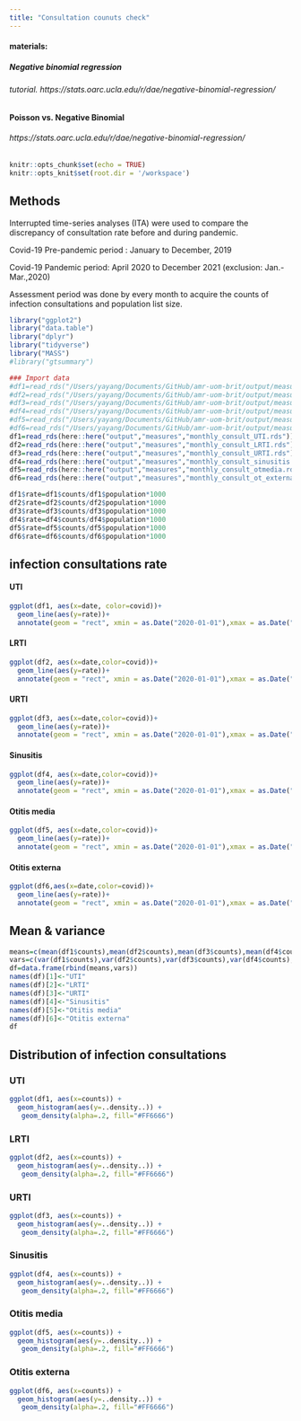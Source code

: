 ```yaml
---
title: "Consultation counuts check"
---
```


#### materials:
##### Negative binomial regression
###### tutorial. https://stats.oarc.ucla.edu/r/dae/negative-binomial-regression/ 
#### Poisson vs. Negative Binomial
###### https://stats.oarc.ucla.edu/r/dae/negative-binomial-regression/  

```r
knitr::opts_chunk$set(echo = TRUE)
knitr::opts_knit$set(root.dir = '/workspace')
```

## Methods

Interrupted time-series analyses (ITA) were used to compare the discrepancy of consultation rate before and during pandemic.

Covid-19 Pre-pandemic period : January to December, 2019

Covid-19 Pandemic period: April 2020 to December 2021 (exclusion: Jan.-Mar.,2020) 

Assessment period was done by every month to acquire the counts of infection consultations and population list size. 

```r
library("ggplot2")
library("data.table")
library("dplyr")
library("tidyverse")
library("MASS")
#library("gtsummary")
```


```r
### Import data
#df1=read_rds("/Users/yayang/Documents/GitHub/amr-uom-brit/output/measures/monthly_consult_UTI.rds")
#df2=read_rds("/Users/yayang/Documents/GitHub/amr-uom-brit/output/measures/monthly_consult_LRTI.rds")
#df3=read_rds("/Users/yayang/Documents/GitHub/amr-uom-brit/output/measures/monthly_consult_URTI.rds")
#df4=read_rds("/Users/yayang/Documents/GitHub/amr-uom-brit/output/measures/monthly_consult_sinusitis.rds")
#df5=read_rds("/Users/yayang/Documents/GitHub/amr-uom-brit/output/measures/monthly_consult_otmedia.rds")
#df6=read_rds("/Users/yayang/Documents/GitHub/amr-uom-brit/output/measures/monthly_consult_ot_externa.rds")
df1=read_rds(here::here("output","measures","monthly_consult_UTI.rds"))
df2=read_rds(here::here("output","measures","monthly_consult_LRTI.rds"))
df3=read_rds(here::here("output","measures","monthly_consult_URTI.rds"))
df4=read_rds(here::here("output","measures","monthly_consult_sinusitis.rds"))
df5=read_rds(here::here("output","measures","monthly_consult_otmedia.rds"))
df6=read_rds(here::here("output","measures","monthly_consult_ot_externa.rds"))

df1$rate=df1$counts/df1$population*1000
df2$rate=df2$counts/df2$population*1000
df3$rate=df3$counts/df3$population*1000
df4$rate=df4$counts/df4$population*1000
df5$rate=df5$counts/df5$population*1000
df6$rate=df6$counts/df6$population*1000

```




## infection consultations rate 

#### UTI
```r
ggplot(df1, aes(x=date, color=covid))+
  geom_line(aes(y=rate))+
  annotate(geom = "rect", xmin = as.Date("2020-01-01"),xmax = as.Date("2020-04-01"),ymin = -Inf, ymax = Inf,fill="grey90")

```

#### LRTI
```r
ggplot(df2, aes(x=date,color=covid))+
  geom_line(aes(y=rate))+
  annotate(geom = "rect", xmin = as.Date("2020-01-01"),xmax = as.Date("2020-04-01"),ymin = -Inf, ymax = Inf,fill="grey90")

```

#### URTI
```r
ggplot(df3, aes(x=date,color=covid))+
  geom_line(aes(y=rate))+
  annotate(geom = "rect", xmin = as.Date("2020-01-01"),xmax = as.Date("2020-04-01"),ymin = -Inf, ymax = Inf,fill="grey90")

```

#### Sinusitis
```r
ggplot(df4, aes(x=date,color=covid))+
  geom_line(aes(y=rate))+
  annotate(geom = "rect", xmin = as.Date("2020-01-01"),xmax = as.Date("2020-04-01"),ymin = -Inf, ymax = Inf,fill="grey90")

```

#### Otitis media
```r
ggplot(df5, aes(x=date,color=covid))+
  geom_line(aes(y=rate))+
  annotate(geom = "rect", xmin = as.Date("2020-01-01"),xmax = as.Date("2020-04-01"),ymin = -Inf, ymax = Inf,fill="grey90")

```

####  Otitis externa
```r
ggplot(df6,aes(x=date,color=covid))+
  geom_line(aes(y=rate))+
  annotate(geom = "rect", xmin = as.Date("2020-01-01"),xmax = as.Date("2020-04-01"),ymin = -Inf, ymax = Inf,fill="grey90")

```


## Mean & variance
```r
means=c(mean(df1$counts),mean(df2$counts),mean(df3$counts),mean(df4$counts),mean(df5$counts),mean(df6$counts))
vars=c(var(df1$counts),var(df2$counts),var(df3$counts),var(df4$counts),var(df5$counts),var(df6$counts))
df=data.frame(rbind(means,vars))
names(df)[1]<-"UTI"
names(df)[2]<-"LRTI"
names(df)[3]<-"URTI"
names(df)[4]<-"Sinusitis"
names(df)[5]<-"Otitis media"
names(df)[6]<-"Otitis externa"
df
```

## Distribution of infection consultations

### UTI
```r
ggplot(df1, aes(x=counts)) + 
  geom_histogram(aes(y=..density..)) +
   geom_density(alpha=.2, fill="#FF6666") 
```

### LRTI
```r
ggplot(df2, aes(x=counts)) + 
  geom_histogram(aes(y=..density..)) +
   geom_density(alpha=.2, fill="#FF6666") 
```

### URTI
```r
ggplot(df3, aes(x=counts)) + 
  geom_histogram(aes(y=..density..)) +
   geom_density(alpha=.2, fill="#FF6666") 
```

### Sinusitis
```r
ggplot(df4, aes(x=counts)) + 
  geom_histogram(aes(y=..density..)) +
   geom_density(alpha=.2, fill="#FF6666") 
```

### Otitis media
```r
ggplot(df5, aes(x=counts)) + 
  geom_histogram(aes(y=..density..)) +
   geom_density(alpha=.2, fill="#FF6666") 
```

### Otitis externa
```r
ggplot(df6, aes(x=counts)) + 
  geom_histogram(aes(y=..density..)) +
   geom_density(alpha=.2, fill="#FF6666") 
```

